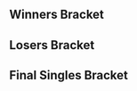 {{DISPLAYTITLE:Nemesis: ''Melee'' Singles Bracket}}{{SetGame|melee}}
{{tabs static
|name1=Overview
|link1=Nemesis/Melee
|name2=Singles Pools
|link2=Nemesis/Melee/Singles Pools
|name3=Singles Bracket
|link3=Nemesis/Melee/Singles Bracket
|name4=Doubles Bracket
|link4=Nemesis/Melee/Doubles Bracket
|This=3
}}
==Winners Bracket==
{{32DEWBracketA
|r1m1p1=Bladewise |r1m1p1flag=us |r1m1p1score={{win}} |r1m1win=1
|r1m1p2=Bye |r1m1p2flag= |r1m1p2score=
|r1m2p1=Dz |r1m2p1flag=us |r1m2p1score=2 |r1m2win=1
|r1m2p2=SubTails |r1m2p2flag=us |r1m2p2score=0
|r1m3p1=Fauxhebro |r1m3p1flag=ca |r1m3p1score={{win}} |r1m3win=1
|r1m3p2=Bye |r1m3p2flag= |r1m3p2score=
|r1m4p1=Only Kevin |r1m4p1flag=us |r1m4p1score=1 |r1m4win=2
|r1m4p2=Zaandaa |r1m4p2flag=us |r1m4p2score=2
|r1m5p1=baka4moe |r1m5p1flag=us |r1m5p1score={{win}} |r1m5win=1
|r1m5p2=Bye |r1m5p2flag= |r1m5p2score=
|r1m6p1=Puff mayne |r1m6p1flag=us |r1m6p1score=2 |r1m6win=1
|r1m6p2=Kozze |r1m6p2flag= |r1m6p2score=1
|r1m7p1=Chango |r1m7p1flag=us |r1m7p1score={{win}} |r1m7win=1
|r1m7p2=Bye |r1m7p2flag= |r1m7p2score=
|r1m8p1=eBay |r1m8p1flag=us |r1m8p1score=2 |r1m8win=1
|r1m8p2=Sox |r1m8p2flag=us |r1m8p2score=0

|r1m9p1=Ka-Master |r1m9p1flag=us |r1m9p1score={{win}} |r1m9win=1
|r1m9p2=Bye |r1m9p2flag= |r1m9p2score=
|r1m10p1=TMC |r1m10p1flag=us |r1m10p1score=0 |r1m10win=2
|r1m10p2=BoxeR |r1m10p2flag=us |r1m10p2score=2
|r1m11p1=Oreo |r1m11p1flag=us |r1m11p1score={{win}} |r1m11win=1
|r1m11p2=Bye |r1m11p2flag= |r1m11p2score=
|r1m12p1=Eggz |r1m12p1flag=us |r1m12p1score=2 |r1m12win=1
|r1m12p2=Almond |r1m12p2flag=us |r1m12p2score=0
|r1m13p1=Iceman |r1m13p1flag=us |r1m13p1score={{win}} |r1m13win=1
|r1m13p2=Bye |r1m13p2flag= |r1m13p2score=
|r1m14p1=Amrit |r1m14p1flag=us |r1m14p1score=2 |r1m14win=1
|r1m14p2=Pookie |r1m14p2flag=us |r1m14p2score=0
|r1m15p1=BizzPadlock |r1m15p1flag=us |r1m15p1score={{win}} |r1m15win=1
|r1m15p2=Bye |r1m15p2flag= |r1m15p2score=
|r1m16p1=Chevy |r1m16p1flag=us |r1m16p1score=2 |r1m16win=1
|r1m16p2=Dilla |r1m16p2flag=us |r1m16p2score=0

|r2m1p1=Bladewise |r2m1p1flag=us |r2m1p1score=2 |r2m1win=1
|r2m1p2=Dz |r2m1p2flag=us |r2m1p2score=1
|r2m2p1=Fauxhebro |r2m2p1flag=ca |r2m2p1score=2 |r2m2win=1
|r2m2p2=Zaandaa |r2m2p2flag=us |r2m2p2score=1
|r2m3p1=baka4moe |r2m3p1flag=us |r2m3p1score=2 |r2m3win=1
|r2m3p2=Puff mayne |r2m3p2flag=us |r2m3p2score=0
|r2m4p1=Chango |r2m4p1flag=us |r2m4p1score=0 |r2m4win=2
|r2m4p2=eBay |r2m4p2flag=us |r2m4p2score=2
|r2m5p1=Ka-Master |r2m5p1flag=us |r2m5p1score=2 |r2m5win=1
|r2m5p2=BoxeR |r2m5p2flag=us |r2m5p2score=0
|r2m6p1=Oreo |r2m6p1flag=us |r2m6p1score=1 |r2m6win=2
|r2m6p2=Eggz |r2m6p2flag=us |r2m6p2score=3
|r2m7p1=Iceman |r2m7p1flag=us |r2m7p1score=2 |r2m7win=1
|r2m7p2=Amrit |r2m7p2flag=us |r2m7p2score=0
|r2m8p1=BizzPadlock |r2m8p1flag=us |r2m8p1score=1 |r2m8win=2
|r2m8p2=Chevy |r2m8p2flag=us |r2m8p2score=2

|r3m1p1=Bladewise |r3m1p1flag=us |r3m1p1score=2 |r3m1win=1
|r3m1p2=Fauxhebro |r3m1p2flag=ca |r3m1p2score=0
|r3m2p1=baka4moe |r3m2p1flag=us |r3m2p1score=0 |r3m2win=2
|r3m2p2=eBay |r3m2p2flag=us |r3m2p2score=2
|r3m3p1=Ka-Master |r3m3p1flag=us |r3m3p1score=1 |r3m3win=2
|r3m3p2=Eggz |r3m3p2flag=us |r3m3p2score=3
|r3m4p1=Iceman |r3m4p1flag=us |r3m4p1score=2 |r3m4win=1
|r3m4p2=Chevy |r3m4p2flag=us |r3m4p2score=0

|r4m1p1=Bladewise |r4m1p1flag=us |r4m1p1score=3 |r4m1win=1
|r4m1p2=eBay |r4m1p2flag=us |r4m1p2score=0
|r4m2p1=Eggz |r4m2p1flag=us |r4m2p1score=3 |r4m2win=1
|r4m2p2=Iceman |r4m2p2flag=us |r4m2p2score=0
}}
==Losers Bracket==
{{24DELBracketSmwA
|tourneylink=Nemesis/Melee
|tourneyname=Nemesis
|l1placement=17-24
|l2placement=13-16
|l3placement=9-12
|l4placement=7-8
|l5placement=5-6

|l1m1p1=BizzPadlock |l1m1p1flag=us |l1m1p1score=2 |l1m1win=1
|l1m1p2=SubTails |l1m1p2flag=us |l1m1p2score=0
|l1m2p1=Amrit |l1m2p1flag=us |l1m2p1score=1 |l1m2win=2
|l1m2p2=Only Kevin |l1m2p2flag=us |l1m2p2score=2
|l1m3p1=Oreo |l1m3p1flag=us |l1m3p1score=2 |l1m3win=1
|l1m3p2=Kozze |l1m3p2flag= |l1m3p2score=0
|l1m4p1=BoxeR |l1m4p1flag=us |l1m4p1score=0 |l1m4win=2
|l1m4p2=Sox |l1m4p2flag=us |l1m4p2score=2
|l1m5p1=Chango |l1m5p1flag=us |l1m5p1score=2 |l1m5win=1
|l1m5p2=TMC |l1m5p2flag=us |l1m5p2score=0
|l1m6p1=Puff mayne |l1m6p1flag=us |l1m6p1score=2 |l1m6win=1
|l1m6p2=Almond |l1m6p2flag=us |l1m6p2score=0
|l1m7p1=Zaandaa |l1m7p1flag=us |l1m7p1score=2 |l1m7win=1
|l1m7p2=Pookie |l1m7p2flag=us |l1m7p2score=1
|l1m8p1=Dz |l1m8p1flag=us |l1m8p1score=2 |l1m8win=1
|l1m8p2=Dilla |l1m8p2flag=us |l1m8p2score=0

|l2m1p1=BizzPadlock |l2m1p1flag=us |l2m1p1score=1 |l2m1win=2
|l2m1p2=Only Kevin |l2m1p2flag=us |l2m1p2score=2
|l2m2p1=Oreo |l2m2p1flag=us |l2m2p1score=1 |l2m2win=2
|l2m2p2=Sox |l2m2p2flag=us |l2m2p2score=2
|l2m3p1=Chango |l2m3p1flag=us |l2m3p1score=2 |l2m3win=1
|l2m3p2=Puff mayne |l2m3p2flag=us |l2m3p2score=0
|l2m4p1=Zaandaa |l2m4p1flag=us |l2m4p1score=2 |l2m4win=1
|l2m4p2=Dz |l2m4p2flag=us |l2m4p2score=0

|l3m1p1=baka4moe |l3m1p1flag=us |l3m1p1score=2 |l3m1win=1
|l3m1p2=Only Kevin |l3m1p2flag=us |l3m1p2score=1
|l3m2p1=Fauxhebro |l3m2p1flag=ca |l3m2p1score=2 |l3m2win=1
|l3m2p2=Sox |l3m2p2flag=us |l3m2p2score=0
|l3m3p1=Chevy |l3m3p1flag=us |l3m3p1score=1 |l3m3win=2
|l3m3p2=Chango |l3m3p2flag=us |l3m3p2score=2
|l3m4p1=Ka-Master |l3m4p1flag=us |l3m4p1score=2 |l3m4win=1
|l3m4p2=Zaandaa |l3m4p2flag=us |l3m4p2score=0

|l4m1p1=baka4moe |l4m1p1flag=us |l4m1p1score=1 |l4m1win=2
|l4m1p2=Fauxhebro |l4m1p2flag=ca |l4m1p2score=2
|l4m2p1=Chango |l4m2p1flag=us |l4m2p1score=0 |l4m2win=2
|l4m2p2=Ka-Master |l4m2p2flag=us |l4m2p2score=2

|l5m1p1=Iceman |l5m1p1flag=us |l5m1p1score=3 |l5m1win=1
|l5m1p2=Fauxhebro |l5m1p2flag=ca |l5m1p2score=2
|l5m2p1=eBay |l5m2p1flag=us |l5m2p1score=1 |l5m2win=2
|l5m2p2=Ka-Master |l5m2p2flag=us |l5m2p2score=3
}}
<onlyinclude>
==Final Singles Bracket==
{{DEFinalSmwBracket
|tourneylink=Nemesis/Melee
|tourneyname=Nemesis
|l1placement=4
|r2placement=3
|r3loserplacement=2
|r3winnerplacement=1
|export_score=true

<!-- FROM WINNERS -->
|r1m1p1=Bladewise |r1m1p1flag=us |r1m1p1score=3
|r1m1p2=Eggz |r1m1p2flag=us |r1m1p2score=0
|r1m1win=1

<!-- FROM LOSERS -->
|l1m1p1=Iceman |l1m1p1flag=us |l1m1p1score=2
|l1m1p2=Ka-Master |l1m1p2flag=us |l1m1p2score=3
|l1m1win=2

<!-- LOSERS FINALS -->
|r2m1p1=Eggz |r2m1p1flag=us |r2m1p1score=1
|r2m1p2=Ka-Master |r2m1p2flag=us |r2m1p2score=3
|r2m1win=2

<!-- GRAND FINALS -->
|r3m1p1=Bladewise |r3m1p1flag=us |r3m1p1score=3 |r3m2p1score=
|r3m1p2=Ka-Master |r3m1p2flag=us |r3m1p2score=1 |r3m2p2score=
|r3m1win=1
}}</onlyinclude>
